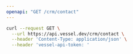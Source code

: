 ```yaml
---
openapi: "GET /crm/contact"
---
```


<RequestExample>

```bash Request
curl --request GET \
  --url https://api.vessel.dev/crm/contact \
  --header 'Content-Type: application/json' \
  --header 'vessel-api-token: '
```

</RequestExample>
